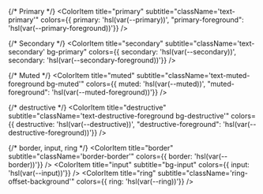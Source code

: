 
<Meta title="Colors/Colors" />

<ColorPalette>
  <ColorItem
    title="bg-background"
    subtitle="className='bg-background'"
    colors={{ "bg-background": 'hsl(var(--background))'}}
  />
  <ColorItem
    title="text-foreground"
    subtitle="className='text-foreground'"
    colors={{ "text-foreground": 'hsl(var(--foreground))'}}
  />

  {/* Primary */}
  <ColorItem
    title="primary"
    subtitle="className='text-primary'"
    colors={{ primary: 'hsl(var(--primary))', "primary-foreground": 'hsl(var(--primary-foreground))'}}
  />

  {/* Secondary */}
  <ColorItem
    title="secondary"
    subtitle="className='text-secondary' bg-primary"
    colors={{ secondary: 'hsl(var(--secondary))', secondary: 'hsl(var(--secondary-foreground))'}}
  />

  {/* Muted */}
  <ColorItem
    title="muted"
    subtitle="className='text-muted-foreground bg-muted'"
    colors={{ muted: 'hsl(var(--muted))', "muted-foreground": 'hsl(var(--muted-foreground))'}}
  />

  {/* destructive */}
  <ColorItem
    title="destructive"
    subtitle="className='text-destructive-foreground bg-destructive'"
    colors={{ destructive: 'hsl(var(--destructive))', "destructive-foreground": 'hsl(var(--destructive-foreground))'}}
  />

  {/* border, input, ring */}
  <ColorItem
    title="border"
    subtitle="className='border-border'"
    colors={{ border: 'hsl(var(--border))'}}
  />
  <ColorItem
    title="input"
    subtitle="bg-input"
    colors={{ input: 'hsl(var(--input))'}}
  />
  <ColorItem
    title="ring"
    subtitle="className='ring-offset-background'"
    colors={{ ring: 'hsl(var(--ring))'}}
  />

</ColorPalette>
